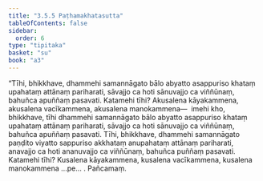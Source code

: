 ```yaml
---
title: "3.5.5 Paṭhamakhatasutta"
tableOfContents: false
sidebar:
  order: 6
type: "tipitaka"
basket: "su"
book: "a3"
---
```



<DynamicBreadcrumb />

<Division number="151" book="a3" bookNo="15" page="297">

<Paragraph number="1075" book="a3">
“Tīhi, bhikkhave, dhammehi samannāgato bālo abyatto asappuriso khataṃ upahataṃ attānaṃ pariharati, sāvajjo ca hoti sānuvajjo ca viññūnaṃ, bahuñca apuññaṃ pasavati. Katamehi tīhi? Akusalena kāyakammena, akusalena vacīkammena, akusalena manokammena—  imehi kho, bhikkhave, tīhi dhammehi samannāgato bālo abyatto asappuriso khataṃ upahataṃ attānaṃ pariharati, sāvajjo ca hoti sānuvajjo ca viññūnaṃ, bahuñca apuññaṃ pasavati.
</Paragraph>

<Paragraph number="1076" book="a3">
Tīhi, bhikkhave, dhammehi samannāgato paṇḍito viyatto sappuriso akkhataṃ anupahataṃ attānaṃ pariharati, anavajjo ca hoti ananuvajjo ca viññūnaṃ, bahuñca puññaṃ pasavati. Katamehi tīhi? Kusalena kāyakammena, kusalena vacīkammena, kusalena manokammena …pe… .

</Paragraph>
</Division>

<Paragraph number="1077" type="center" book="a3">
Pañcamaṃ.
</Paragraph>